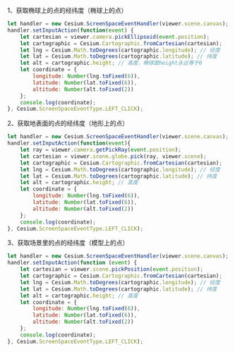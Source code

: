 

1、获取椭球上的点的经纬度（椭球上的点）

```js
let handler = new Cesium.ScreenSpaceEventHandler(viewer.scene.canvas);
handler.setInputAction(function(event) {
    let cartesian = viewer.camera.pickEllipsoid(event.position);
    let cartographic = Cesium.Cartographic.fromCartesian(cartesian);
    let lng = Cesium.Math.toDegrees(cartographic.longitude); // 经度
    let lat = Cesium.Math.toDegrees(cartographic.latitude); // 纬度
    let alt = cartographic.height; // 高度，椭球面height永远等于0
    let coordinate = {
        longitude: Number(lng.toFixed(6)),
        latitude: Number(lat.toFixed(6)),
        altitude: Number(alt.toFixed(2))
    };
    console.log(coordinate);
}, Cesium.ScreenSpaceEventType.LEFT_CLICK);
```

2、获取地表面的点的经纬度（地形上的点）
```js
let handler = new Cesium.ScreenSpaceEventHandler(viewer.scene.canvas);
handler.setInputAction(function(event){
    let ray = viewer.camera.getPickRay(event.position);
    let cartesian = viewer.scene.globe.pick(ray, viewer.scene);
    let cartographic = Cesium.Cartographic.fromCartesian(cartesian);
    let lng = Cesium.Math.toDegrees(cartographic.longitude); // 经度
    let lat = Cesium.Math.toDegrees(cartographic.latitude); // 纬度
    let alt = cartographic.height; // 高度
    let coordinate = {
        longitude: Number(lng.toFixed(6)),
        latitude: Number(lat.toFixed(6)),
        altitude: Number(alt.toFixed(2))
    };
    console.log(coordinate);
}, Cesium.ScreenSpaceEventType.LEFT_CLICK);
```

3、获取场景里的点的经纬度（模型上的点）

```js
let handler = new Cesium.ScreenSpaceEventHandler(viewer.scene.canvas);
handler.setInputAction(function (event) {
    let cartesian = viewer.scene.pickPosition(event.position);
    let cartographic = Cesium.Cartographic.fromCartesian(cartesian);
    let lng = Cesium.Math.toDegrees(cartographic.longitude); // 经度
    let lat = Cesium.Math.toDegrees(cartographic.latitude); // 纬度
    let alt = cartographic.height; // 高度
    let coordinate = {
        longitude: Number(lng.toFixed(6)),
        latitude: Number(lat.toFixed(6)),
        altitude: Number(alt.toFixed(2))
    };
    console.log(coordinate);
}, Cesium.ScreenSpaceEventType.LEFT_CLICK);
```




